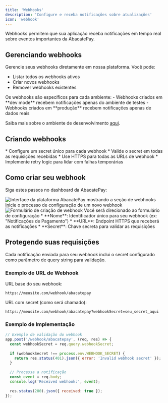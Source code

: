 ```yaml
---
title: 'Webhooks'
description: 'Configure e receba notificações sobre atualizações'
icon: 'webhook'
---
```


Webhooks permitem que sua aplicação receba notificações em tempo real sobre eventos importantes da AbacatePay.

## <Icon icon="mobile" type="solid"/>  Gerenciando webhooks

Gerencie seus webhooks diretamente em nossa plataforma. Você pode:
- Listar todos os webhooks ativos
- Criar novos webhooks
- Remover webhooks existentes

<Card title="Ambientes e Webhooks" icon="book" horizontal>
  Os webhooks são específicos para cada ambiente:
  - Webhooks criados em **dev mode** recebem notificações apenas do ambiente de testes
  - Webhooks criados em **produção** recebem notificações apenas de dados reais
  
  Saiba mais sobre o ambiente de desenvolvimento <a href="./devmode">aqui</a>.
</Card>

## <Icon icon="key" type="solid"/>  Criando webhooks

<Card title="Segurança dos Webhooks" icon="light-emergency-on" horizontal>
  * Configure um secret único para cada webhook
  * Valide o secret em todas as requisições recebidas
  * Use HTTPS para todas as URLs de webhook
  * Implemente retry logic para lidar com falhas temporárias
</Card>

## Como criar seu webhook

Siga estes passos no dashboard da AbacatePay:

<Steps>
  <Step title="Acesse a Seção de Webhooks">
    <Card>
      <img
        src="/images/criar-webhook.png"
        alt="Interface da plataforma AbacatePay mostrando a seção de webhooks"
      />
      <Card title="Navegue até a seção Integrar e clique em Webhooks">
        Inicie o processo de configuração de um novo webhook
      </Card>
    </Card>
  </Step>
  <Step title="Inicie a Criação">
    <Card>
      <img
        src="/images/salvar-webhook.png"
        alt="Formulário de criação de webhook"
      />
      <Card title="Clique em 'Criar' e prepare-se para configurar">
        Você será direcionado ao formulário de configuração
      </Card>
    </Card>
  </Step>
  <Step title="Configure seu Webhook">
    <Card>
      <Card title="Preencha os campos necessários:" horizontal> 
        * **Nome**: Identificador único para seu webhook (ex: "Notificações de Pagamento")
        * **URL**: Endpoint HTTPS que receberá as notificações
        * **Secret**: Chave secreta para validar as requisições
      </Card>
    </Card>
  </Step>
</Steps>

## <Icon icon="lock" type="solid"/> Protegendo suas requisições

Cada notificação enviada para seu webhook inclui o secret configurado como parâmetro de query string para validação.

### Exemplo de URL de Webhook

URL base do seu webhook:
```
https://meusite.com/webhook/abacatepay
```

URL com secret (como será chamado):
```
https://meusite.com/webhook/abacatepay?webhookSecret=seu_secret_aqui
```

### Exemplo de Implementação

```javascript
// Exemplo de validação do webhook
app.post('/webhook/abacatepay', (req, res) => {
  const webhookSecret = req.query.webhookSecret;
  
  if (webhookSecret !== process.env.WEBHOOK_SECRET) {
    return res.status(401).json({ error: 'Invalid webhook secret' });
  }
  
  // Processa a notificação
  const event = req.body;
  console.log('Received webhook:', event);
  
  res.status(200).json({ received: true });
});
```
